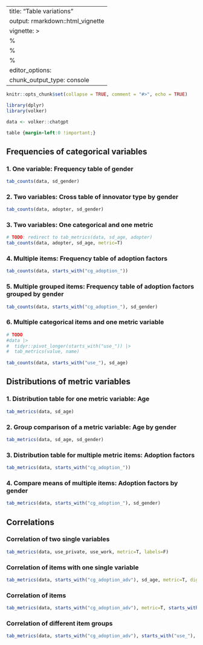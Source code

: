
---
title: "Table variations"
output: rmarkdown::html_vignette
vignette: >
  %\VignetteIndexEntry{Table variations}
  %\VignetteEncoding{UTF-8}
  %\VignetteEngine{knitr::rmarkdown}
editor_options: 
  chunk_output_type: console
---

```r
knitr::opts_chunk$set(collapse = TRUE, comment = "#>", echo = TRUE)

library(dplyr)
library(volker)

data <- volker::chatgpt

```

```css
table {margin-left:0 !important;}
```

## Frequencies of categorical variables

### 1. One variable: Frequency table of gender
```r
tab_counts(data, sd_gender)
```

### 2. Two variables: Cross table of innovator type by gender

```r
tab_counts(data, adopter, sd_gender)
```


### 3. Two variables: One categorical and one metric

```r

# TODO: redirect to tab_metrics(data, sd_age, adopter) 
tab_counts(data, adopter, sd_age, metric=T)
```



### 4. Multiple items: Frequency table of adoption factors
```r
tab_counts(data, starts_with("cg_adoption_"))
```


### 5. Multiple grouped items: Frequency table of adoption factors grouped by gender
```r
tab_counts(data, starts_with("cg_adoption_"), sd_gender)
```

### 6. Multiple categorical items and one metric variable
```r
# TODO
#data |> 
#  tidyr::pivot_longer(starts_with("use_")) |> 
#  tab_metrics(value, name)
  
tab_counts(data, starts_with("use_"), sd_age)

```


## Distributions of metric variables

### 1. Distribution table for one metric variable: Age
```r
tab_metrics(data, sd_age)
```

### 2. Group comparison of a metric variable: Age by gender

```r
tab_metrics(data, sd_age, sd_gender)
```

### 3. Distribution table for multiple metric items: Adoption factors
```r
tab_metrics(data, starts_with("cg_adoption_"))
```


### 4. Compare means of multiple items: Adoption factors by gender
```r
tab_metrics(data, starts_with("cg_adoption_"), sd_gender)
```

## Correlations

### Correlation of two single variables

```r
tab_metrics(data, use_private, use_work, metric=T, labels=F)
```

### Correlation of items with one single variable

```r
tab_metrics(data, starts_with("cg_adoption_adv"), sd_age, metric=T, digits=2)
```


### Correlation of items

```r
tab_metrics(data, starts_with("cg_adoption_adv"), metric=T, starts_with("cg_adoption_adv"), labels=F)
```

### Correlation of different item groups

```r
tab_metrics(data, starts_with("cg_adoption_adv"), starts_with("use_"), metric=T, digits=2)
```


